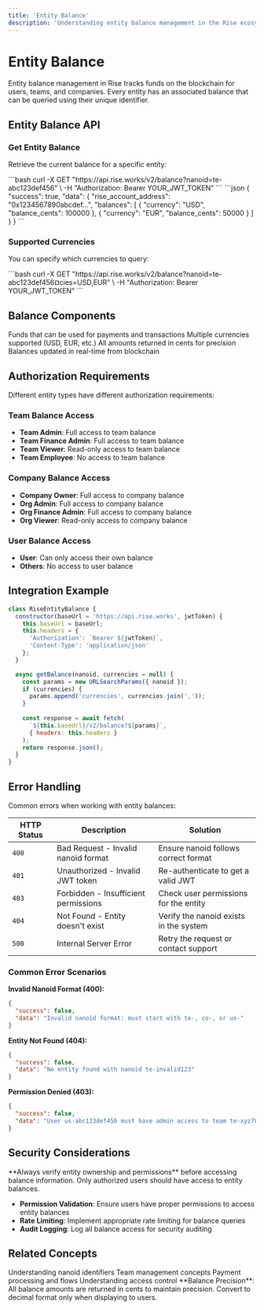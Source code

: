 ```yaml
---
title: 'Entity Balance'
description: 'Understanding entity balance management in the Rise ecosystem'
---
```


# Entity Balance

Entity balance management in Rise tracks funds on the blockchain for users, teams, and companies. Every entity has an associated balance that can be queried using their unique identifier.

## Entity Balance API

### Get Entity Balance

Retrieve the current balance for a specific entity:

<RequestExample>
```bash
curl -X GET "https://api.rise.works/v2/balance?nanoid=te-abc123def456" \
  -H "Authorization: Bearer YOUR_JWT_TOKEN"
```
</RequestExample>

<ResponseExample>
```json
{
  "success": true,
  "data": {
    "rise_account_address": "0x1234567890abcdef...",
    "balances": [
      {
        "currency": "USD",
        "balance_cents": 100000
      },
      {
        "currency": "EUR",
        "balance_cents": 50000
      }
    ]
  }
}
```
</ResponseExample>

### Supported Currencies

You can specify which currencies to query:

<RequestExample>
```bash
curl -X GET "https://api.rise.works/v2/balance?nanoid=te-abc123def456&currencies=USD,EUR" \
  -H "Authorization: Bearer YOUR_JWT_TOKEN"
```
</RequestExample>

## Balance Components

<CardGroup cols={2}>
  <Card title="Available Balance">
    Funds that can be used for payments and transactions
  </Card>
  <Card title="Currency Support">
    Multiple currencies supported (USD, EUR, etc.)
  </Card>
  <Card title="Precision">
    All amounts returned in cents for precision
  </Card>
  <Card title="Real-time">
    Balances updated in real-time from blockchain
  </Card>
</CardGroup>

## Authorization Requirements

Different entity types have different authorization requirements:

### Team Balance Access
- **Team Admin**: Full access to team balance
- **Team Finance Admin**: Full access to team balance  
- **Team Viewer**: Read-only access to team balance
- **Team Employee**: No access to team balance

### Company Balance Access
- **Company Owner**: Full access to company balance
- **Org Admin**: Full access to company balance
- **Org Finance Admin**: Full access to company balance
- **Org Viewer**: Read-only access to company balance

### User Balance Access
- **User**: Can only access their own balance
- **Others**: No access to user balance

## Integration Example

```javascript
class RiseEntityBalance {
  constructor(baseUrl = 'https://api.rise.works', jwtToken) {
    this.baseUrl = baseUrl;
    this.headers = {
      'Authorization': `Bearer ${jwtToken}`,
      'Content-Type': 'application/json'
    };
  }

  async getBalance(nanoid, currencies = null) {
    const params = new URLSearchParams({ nanoid });
    if (currencies) {
      params.append('currencies', currencies.join(','));
    }
    
    const response = await fetch(
      `${this.baseUrl}/v2/balance?${params}`,
      { headers: this.headers }
    );
    return response.json();
  }
}
```

## Error Handling

Common errors when working with entity balances:

| HTTP Status | Description | Solution |
|-------------|-------------|----------|
| `400` | Bad Request - Invalid nanoid format | Ensure nanoid follows correct format |
| `401` | Unauthorized - Invalid JWT token | Re-authenticate to get a valid JWT |
| `403` | Forbidden - Insufficient permissions | Check user permissions for the entity |
| `404` | Not Found - Entity doesn't exist | Verify the nanoid exists in the system |
| `500` | Internal Server Error | Retry the request or contact support |

### Common Error Scenarios

**Invalid Nanoid Format (400):**
```json
{
  "success": false,
  "data": "Invalid nanoid format: must start with te-, co-, or us-"
}
```

**Entity Not Found (404):**
```json
{
  "success": false,
  "data": "No entity found with nanoid te-invalid123"
}
```

**Permission Denied (403):**
```json
{
  "success": false,
  "data": "User us-abc123def456 must have admin access to team te-xyz789abc123. Current role: team_employee"
}
```

## Security Considerations

<Warning>
  **Always verify entity ownership and permissions** before accessing balance information. Only authorized users should have access to entity balances.
</Warning>

- **Permission Validation**: Ensure users have proper permissions to access entity balances
- **Rate Limiting**: Implement appropriate rate limiting for balance queries
- **Audit Logging**: Log all balance access for security auditing

## Related Concepts

<CardGroup cols={2}>
  <Card title="Entity Nanoid" icon="hash" href="/concepts/entity-nanoid">
    Understanding nanoid identifiers
  </Card>
  <Card title="Teams" icon="users" href="/concepts/teams">
    Team management concepts
  </Card>
  <Card title="Payments" icon="credit-card" href="/concepts/payments">
    Payment processing and flows
  </Card>
  <Card title="Permissions" icon="lock" href="/concepts/permissions">
    Understanding access control
  </Card>
</CardGroup>

<Note>
  **Balance Precision**: All balance amounts are returned in cents to maintain precision. Convert to decimal format only when displaying to users.
</Note> 